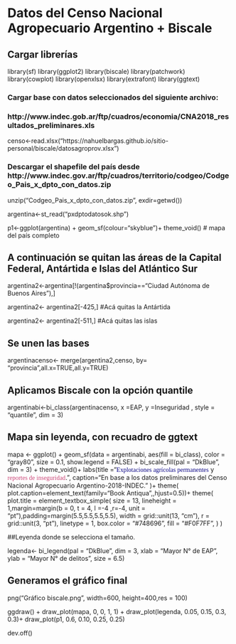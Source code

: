 # Datos del Censo Nacional Agropecuario Argentino + Biscale


## Cargar librerías

library(sf)
library(ggplot2)
library(biscale)
library(patchwork)
library(cowplot)
library(openxlsx)
library(extrafont)
library(ggtext)


### Cargar base con datos seleccionados del siguiente archivo:
### http://www.indec.gob.ar/ftp/cuadros/economia/CNA2018_resultados_preliminares.xls

censo<-read.xlsx("https://nahuelbargas.github.io/sitio-personal/biscale/datosagroprov.xlsx")

### Descargar el shapefile del país desde http://www.indec.gov.ar/ftp/cuadros/territorio/codgeo/Codgeo_Pais_x_dpto_con_datos.zip

unzip("Codgeo_Pais_x_dpto_con_datos.zip", exdir=getwd())

argentina<-st_read("pxdptodatosok.shp")


p1<-ggplot(argentina) +
  geom_sf(colour="skyblue")+ theme_void()  # mapa del país completo

## A continuación se quitan las áreas de la Capital Federal, Antártida e Islas del Atlántico Sur

argentina2<-argentina[!(argentina$provincia=="Ciudad Autónoma de Buenos Aires"),]

argentina2<- argentina2[-425,] #Acá quitas la Antártida

argentina2<- argentina2[-511,] #Acá quitas las islas

## Se unen las bases 

argentinacenso<- merge(argentina2,censo, by= "provincia",all.x=TRUE,all.y=TRUE)


## Aplicamos Biscale con la opción quantile
argentinabi<-bi_class(argentinacenso, x =EAP, y =Inseguridad , style = "quantile", dim = 3)

## Mapa sin leyenda, con recuadro de ggtext

mapa <- ggplot() +
  geom_sf(data = argentinabi, aes(fill = bi_class), color = "gray80", size = 0.1, show.legend = FALSE) +
  bi_scale_fill(pal = "DkBlue", dim = 3) +
  theme_void()+
  labs(title ="<span style ='color:#0D0887FF; font-family:Cambria;'>Explotaciones agrícolas permanentes</span> y <span style ='color:#CC4678FF;font-family:Constantia;'> reportes de inseguridad</span>.",
       caption="En base a los datos preliminares del Censo Nacional Agropecuario Argentino-2018-INDEC." )+
 theme( plot.caption=element_text(family="Book Antiqua",,hjust=0.5))+
theme(
plot.title = element_textbox_simple(
      size = 13, lineheight = 1,margin=margin(b = 0, t = 4, l =-4 ,r=-4, unit = "pt"),padding=margin(5.5,5.5,5.5,5.5),
      width = grid::unit(13, "cm"),
      r = grid::unit(3, "pt"),
      linetype = 1, 
      box.color = "#748696", 
      fill = "#F0F7FF", 
    ) )


##Leyenda donde se selecciona el tamaño.

legenda<-  bi_legend(pal = "DkBlue",
                    dim = 3,
                    xlab = "Mayor N° de EAP ",
                    ylab = "Mayor N° de delitos",
                    size = 6.5)

## Generamos el gráfico final


png("Gráfico biscale.png", width=600, height=400,res = 100)

ggdraw() +
  draw_plot(mapa, 0, 0, 1, 1) +
  draw_plot(legenda, 0.05, 0.15, 0.3, 0.3)+
  draw_plot(p1, 0.6, 0.10, 0.25, 0.25)

dev.off()

